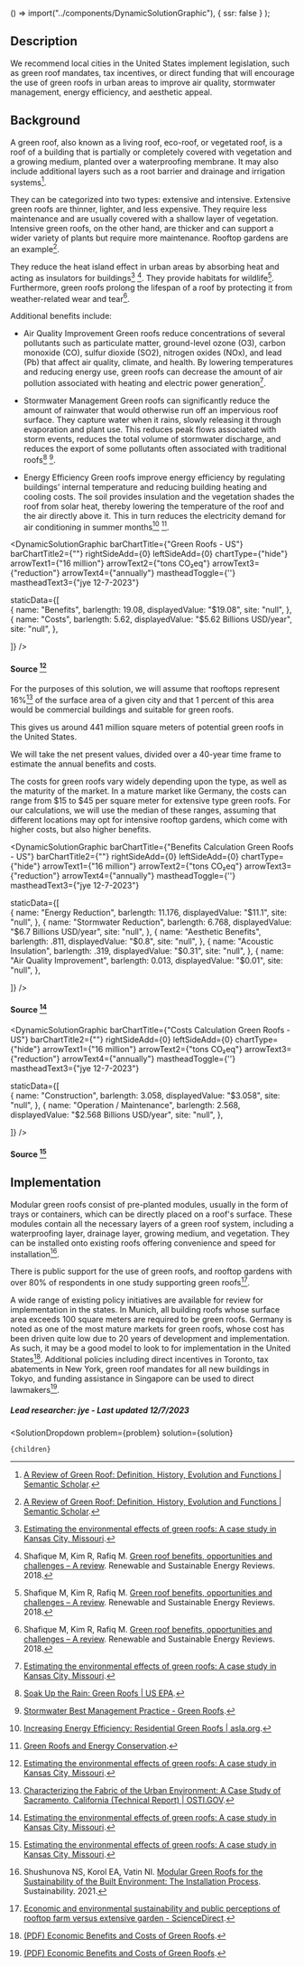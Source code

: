 

  () => import("../components/DynamicSolutionGraphic"),
  { ssr: false }
);


## Description

We recommend local cities in the United States implement legislation, such as green roof mandates, tax incentives, or direct funding that will encourage the use of green roofs in urban areas to improve air quality, stormwater management, energy efficiency, and aesthetic appeal. 

## Background

A green roof, also known as a living roof, eco-roof, or vegetated roof, is a roof of a building that is partially or completely covered with vegetation and a growing medium, planted over a waterproofing membrane. It may also include additional layers such as a root barrier and drainage and irrigation systems[^"13"]. 

They can be categorized into two types: extensive and intensive. Extensive green roofs are thinner, lighter, and less expensive. They require less maintenance and are usually covered with a shallow layer of vegetation. Intensive green roofs, on the other hand, are thicker and can support a wider variety of plants but require more maintenance. Rooftop gardens are an example[^"13"].

They reduce the heat island effect in urban areas by absorbing heat and acting as insulators for buildings[^"1"] [^"14"]. They provide habitats for wildlife[^"14"]. Furthermore, green roofs prolong the lifespan of a roof by protecting it from weather-related wear and tear[^"14"].

Additional benefits include:

- Air Quality Improvement
Green roofs reduce concentrations of several pollutants such as particulate matter, ground-level ozone (O3), carbon monoxide (CO), sulfur dioxide (SO2), nitrogen oxides (NOx), and lead (Pb) that affect air quality, climate, and health. By lowering temperatures and reducing energy use, green roofs can decrease the amount of air pollution associated with heating and electric power generation[^"1"].

- Stormwater Management
Green roofs can significantly reduce the amount of rainwater that would otherwise run off an impervious roof surface. They capture water when it rains, slowly releasing it through evaporation and plant use. This reduces peak flows associated with storm events, reduces the total volume of stormwater discharge, and reduces the export of some pollutants often associated with traditional roofs[^"3"] [^"4"].

- Energy Efficiency
Green roofs improve energy efficiency by regulating buildings' internal temperature and reducing building heating and cooling costs. The soil provides insulation and the vegetation shades the roof from solar heat, thereby lowering the temperature of the roof and the air directly above it. This in turn reduces the electricity demand for air conditioning in summer months[^"5"] [^"6"].



<DynamicSolutionGraphic
  barChartTitle={"Green Roofs - US"}
  barChartTitle2={""}
  rightSideAdd={0}
  leftSideAdd={0}
  chartType={"hide"}
  arrowText1={"16 million"}
  arrowText2={"tons CO₂eq"}
  arrowText3={"reduction"}
  arrowText4={"annually"}
  mastheadToggle={''}
  mastheadText3={"jye 12-7-2023"}
  
  
  staticData={[   
     {
      name: "Benefits",
      barlength: 19.08,
      displayedValue: "$19.08",
      site: "null",
    },
    {
      name: "Costs",
      barlength: 5.62,
      displayedValue: "$5.62 Billions USD/year",
      site: "null",
    },
        
  ]}
/>
#### Source [^"1"]

For the purposes of this solution, we will assume that rooftops represent 16%[^"18"] of the surface area of a given city and that 1 percent of this area would be commercial buildings and suitable for green roofs. 

This gives us around 441 million square meters of potential green roofs in the United States. 

We will take the net present values, divided over a 40-year time frame to estimate the annual benefits and costs.

The costs for green roofs vary widely depending upon the type, as well as the maturity of the market. In a mature market like Germany, the costs can range from $15 to $45 per square meter for extensive type green roofs. For our calculations, we will use the median of these ranges, assuming that different locations may opt for intensive rooftop gardens, which come with higher costs, but also higher benefits.


<DynamicSolutionGraphic
  barChartTitle={"Benefits Calculation Green Roofs - US"}
  barChartTitle2={""}
  rightSideAdd={0}
  leftSideAdd={0}
  chartType={"hide"}
  arrowText1={"16 million"}
  arrowText2={"tons CO₂eq"}
  arrowText3={"reduction"}
  arrowText4={"annually"}
  mastheadToggle={''}
  mastheadText3={"jye 12-7-2023"}
  
  
  staticData={[   
     {
      name: "Energy Reduction",
      barlength: 11.176,
      displayedValue: "$11.1",
      site: "null",
    },
    {
      name: "Stormwater Reduction",
      barlength: 6.768,
      displayedValue: "$6.7 Billions USD/year",
      site: "null",
    },
        {
      name: "Aesthetic Benefits",
      barlength: .811,
      displayedValue: "$0.8",
      site: "null",
    },
        {
      name: "Acoustic Insulation",
      barlength: .319,
      displayedValue: "$0.31",
      site: "null",
    },
        {
      name: "Air Quality Improvement",
      barlength: 0.013,
      displayedValue: "$0.01",
      site: "null",
    },
        
  ]}
/>
#### Source [^"1"]

<DynamicSolutionGraphic
  barChartTitle={"Costs Calculation Green Roofs - US"}
  barChartTitle2={""}
  rightSideAdd={0}
  leftSideAdd={0}
  chartType={"hide"}
  arrowText1={"16 million"}
  arrowText2={"tons CO₂eq"}
  arrowText3={"reduction"}
  arrowText4={"annually"}
  mastheadToggle={''}
  mastheadText3={"jye 12-7-2023"}
  
  
  staticData={[   
     {
      name: "Construction",
      barlength: 3.058,
      displayedValue: "$3.058",
      site: "null",
    },
    {
      name: "Operation / Maintenance",
      barlength: 2.568,
      displayedValue: "$2.568 Billions USD/year",
      site: "null",
    },
        
  ]}
/>
#### Source [^"1"]



## Implementation

Modular green roofs consist of pre-planted modules, usually in the form of trays or containers, which can be directly placed on a roof's surface. These modules contain all the necessary layers of a green roof system, including a waterproofing layer, drainage layer, growing medium, and vegetation. They can be installed onto existing roofs offering convenience and speed for installation[^"15"]. 

There is public support for the use of green roofs, and rooftop gardens with over 80% of respondents in one study supporting green roofs[^"19"].

A wide range of existing policy initiatives are available for review for implementation in the states. In Munich, all building roofs whose surface area exceeds 100 square meters are required to be green roofs. Germany is noted as one of the most mature markets for green roofs, whose cost has been driven quite low due to 20 years of development and implementation. As such, it may be a good model to look to for implementation in the United States[^"11"]. Additional policies including direct incentives in Toronto, tax abatements in New York, green roof mandates for all new buildings in Tokyo, and funding assistance in Singapore can be used to direct lawmakers[^"11"].

##### Lead researcher: jye - Last updated 12/7/2023

[^"1"]:  [Estimating the environmental effects of green roofs: A case study in Kansas City, Missouri](https://www.epa.gov/sites/default/files/2018-09/documents/greenroofs_casestudy_kansascity.pdf). 
[^"2"]:  [Green Roof Heat Transfer and Thermal Performance Analysis](http://www.cmu.edu/environment/campus-green-design/green-roofs/documents/heat-transfer-and-thermal-performance-analysis.pdf). 
[^"3"]:  [Soak Up the Rain: Green Roofs | US EPA](https://www.epa.gov/soakuptherain/soak-rain-green-roofs). 
[^"4"]:  [Stormwater Best Management Practice - Green Roofs](https://www.epa.gov/system/files/documents/2021-11/bmp-green-roofs.pdf). 
[^"5"]:  [Increasing Energy Efficiency: Residential Green Roofs | asla.org](https://www.asla.org/residentialgreenroofs.aspx). 
[^"6"]:  [Green Roofs and Energy Conservation](https://livingroofs.org/energy-conservation/). 
[^"7"]:  [Commercial buildings U.S. by year constructed | Statista](https://www.statista.com/statistics/936960/number-of-commercial-buildings-in-the-us-by-year-constructed/). 
[^"8"]:  [Commercial buildings U.S. by year constructed | Statista](https://www.statista.com/statistics/936960/number-of-commercial-buildings-in-the-us-by-year-constructed/). 
[^"9"]:  [Green roofs are saving green dollars - Spartan Newsroom](https://news.jrn.msu.edu/2023/10/green-roofs-are-saving-green-dollars/). 
[^"10"]:  [Sustainable green roofs: a comprehensive review of influential factors | SpringerLink](https://link.springer.com/article/10.1007/s11356-022-23405-x). 
[^"11"]:  [(PDF) Economic Benefits and Costs of Green Roofs](https://www.researchgate.net/publication/323620867_Economic_Benefits_and_Costs_of_Green_Roofs). 
[^"12"]:  [Economic and environmental sustainability and public perceptions of rooftop farm versus extensive garden - ScienceDirect](https://www.sciencedirect.com/science/article/abs/pii/S0360132318306048). 
[^"13"]:  [A Review of Green Roof: Definition, History, Evolution and Functions | Semantic Scholar](https://www.semanticscholar.org/paper/A-Review-of-Green-Roof%3A-Definition%2C-History%2C-and-Abass-Ismail/1b0cc7e6583d6aea6a0f5696fc28348730121877). 
[^"14"]: Shafique M, Kim R, Rafiq M. [Green roof benefits, opportunities and challenges – A review](https://www.sciencedirect.com/science/article/abs/pii/S136403211830217X?via%3Dihub). Renewable and Sustainable Energy Reviews. 2018. 
[^"15"]: Shushunova NS, Korol EA, Vatin NI. [Modular Green Roofs for the Sustainability of the Built Environment: The Installation Process](https://www.mdpi.com/2071-1050/13/24/13749). Sustainability. 2021. 
[^"16"]:  [U.S. Cities Factsheet | Center for Sustainable Systems](https://css.umich.edu/publications/factsheets/built-environment/us-cities-factsheet#:~:text=Urban%20land%20area%20is%20106%2C386,more%20than%20double%20by%202060.&text=The%20average%20population%20density%20of,94%20people%20per%20square%20mile.). 
[^"17"]:  [Analyzing the land cover of an urban environment using high-resolution orthophotos | HEATISLAND](https://dx.doi.org/10.1016/S0169-2046(02)00165-2). 
[^"18"]:  [Characterizing the Fabric of the Urban Environment: A Case Study of Sacramento, California (Technical Report) | OSTI.GOV](https://www.osti.gov/biblio/764362). 
[^"19"]:  [Economic and environmental sustainability and public perceptions of rooftop farm versus extensive garden - ScienceDirect](https://www.sciencedirect.com/science/article/abs/pii/S0360132318306048). 

  <SolutionDropdown 
    problem={problem} 
    solution={solution}
  >
    {children}
  </SolutionDropdown>
